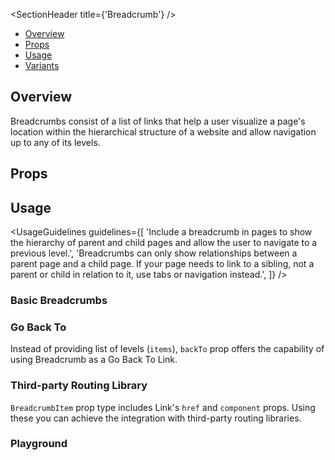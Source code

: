 
<Meta of={BreadcrumbStories} />

<SectionHeader title={'Breadcrumb'} />

- [Overview](#overview)
- [Props](#props)
- [Usage](#usage)
- [Variants](#variants)

## Overview

Breadcrumbs consist of a list of links that help a user visualize a page's location within the
hierarchical structure of a website and allow navigation up to any of its levels.

## Props

<ArgTypes of={Breadcrumb} />

## Usage

<UsageGuidelines
  guidelines={[
    'Include a breadcrumb in pages to show the hierarchy of parent and child pages and allow the user to navigate to a previous level.',
    'Breadcrumbs can only show relationships between a parent page and a child page. If your page needs to link to a sibling, not a parent or child in relation to it, use tabs or navigation instead.',
  ]}
/>

<SubsectionHeader title="Variants" />

### Basic Breadcrumbs

<Canvas of={BreadcrumbStories.BasicBreadcrumbs} />

### Go Back To

Instead of providing list of levels (`items`), `backTo` prop offers the capability of using Breadcrumb as a Go Back To Link.

<Canvas of={BreadcrumbStories.GoBackTo} />

### Third-party Routing Library

`BreadcrumbItem` prop type includes Link's `href` and `component` props. Using these you can achieve the integration with third-party routing libraries.

<Canvas of={BreadcrumbStories.ThirdPartyRoutingLibrary} />

### Playground

<Canvas of={BreadcrumbStories.Playground} />
